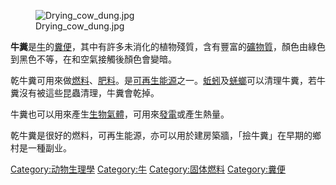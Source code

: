 [[Image:Drying_cow_dung.jpg|thumb]]

'''牛糞'''是[[牛亚科|牛]]的[[糞便|糞便]]，其中有許多未消化的植物殘質，含有豐富的[[礦物質|礦物質]]，顏色由綠色到黑色不等，在和空氣接觸後顏色會變暗。

乾牛糞可用來做[[燃料|燃料]]、[[肥料|肥料]]。是[[可再生能源|可再生能源]]之一。[[蚯蚓|蚯蚓]]及[[蜣螂|蜣螂]]可以清理牛糞，若牛糞沒有被這些昆蟲清理，牛糞會乾掉。

牛糞也可以用來產生[[生物氣體|生物氣體]]，可用來[[發電|發電]]或產生熱量。

乾牛糞是很好的燃料，可再生能源，亦可以用於建房築牆，「撿牛糞」在早期的鄉村是一種副业{{fact|／工作|time=2011/3/19}}。

[[Category:动物生理學|Category:动物生理學]]
[[Category:牛|Category:牛]]
[[Category:固体燃料|Category:固体燃料]]
[[Category:糞便|Category:糞便]]